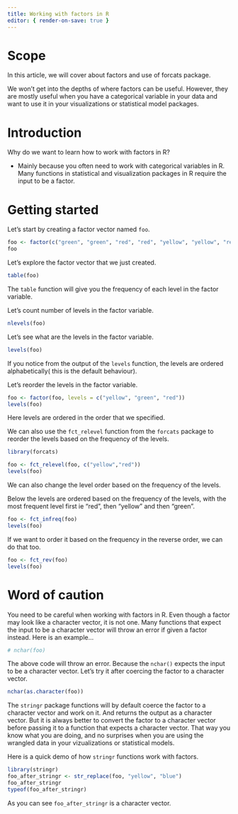 ```yaml
---
title: Working with factors in R
editor: { render-on-save: true }
---
```


# Scope

In this article, we will cover about factors and use of forcats package.

We won’t get into the depths of where factors can be useful. However, they are mostly useful when you have a categorical variable in your data and want to use it in your visualizations or statistical model packages.

# Introduction 

Why do we want to learn how to work with factors in R?

- Mainly because you often need to work with categorical variables in R. Many functions in statistical and visualization packages in R require the input to be a factor.

# Getting started

Let's start by creating a factor vector named `foo`. 

```r
foo <- factor(c("green", "green", "red", "red", "yellow", "yellow", "red", "red","yellow"))
foo
```

Let's explore the factor vector that we just created. 

```r
table(foo)
```

The `table` function will give you the frequency of each level in the factor variable. 

Let's count number of levels in the factor variable. 

```r
nlevels(foo)
```

Let's see what are the levels in the factor variable.

```r
levels(foo)
```

If you notice from the output of the `levels` function, the levels are ordered alphabetically( this is the default behaviour). 

Let's reorder the levels in the factor variable.

```r
foo <- factor(foo, levels = c("yellow", "green", "red"))
levels(foo)
```

Here levels are ordered in the order that we specified. 

We can also use the `fct_relevel` function from the `forcats` package to reorder the levels based on the frequency of the levels. 

```r
library(forcats)
```

```r
foo <- fct_relevel(foo, c("yellow","red"))
levels(foo)
```

We can also change the level order based on the frequency of the levels. 

Below the levels are ordered based on the frequency of the levels, with the most frequent level first ie "red", then "yellow" and then "green".

```r
foo <- fct_infreq(foo)
levels(foo)
```

If we want to order it based on the frequency in the reverse order, we can do that too. 

```r
foo <- fct_rev(foo)
levels(foo)
```

# Word of caution

You need to be careful when working with factors in R. Even though a factor may look like a character vector, it is not one. Many functions that expect the input to be a character vector will throw an error if given a factor instead. Here is an example...

```r
# nchar(foo)
```

The above code will throw an error. Because the `nchar()` expects the input to be a character vector. Let's try it after coercing the factor to a character vector. 

```r
nchar(as.character(foo))
```

The `stringr` package functions will by default coerce the factor to a character vector and work on it. And returns the output as a character vector. But it is always better to convert the factor to a character vector before passing it to a function that expects a character vector. That way you know what you are doing, and no surprises when you are using the wrangled data in your vizualizations or statistical models. 

Here is a quick demo of how `stringr` functions work with factors.

```r
library(stringr)
foo_after_stringr <- str_replace(foo, "yellow", "blue")
foo_after_stringr
typeof(foo_after_stringr)
```
As you can see `foo_after_stringr` is a character vector.